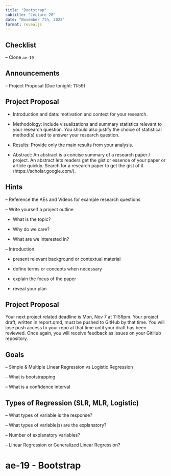 ```yaml
---
title: "Bootstrap"
subtitle: "Lecture 20"
date: "November 7th, 2022"
format: revealjs
---
```


## Checklist

-- Clone `ae-19` 

## Announcements

-- Project Proposal (Due tonight: 11:59)


## Project Proposal {.smaller}

- Introduction and data: motivation and context for your research.

- Methodology: include visualizations and summary statistics relevant to your research question. You should also justify the choice of statistical method(s) used to answer your research question.

- Results: Provide only the main results from your analysis.

- Abstract: An abstract is a concise summary of a research paper / project. An abstract lets readers get the gist or essence of your paper or article quickly. Search for a research paper to get the gist of it (https://scholar.google.com/).

## Hints {.smaller}

-- Reference the AEs and Videos for example research questions 

-- Write yourself a project outline

- What is the topic?

- Why do we care?

- What are we interested in?

-- Introduction 

- present relevant background or contextual material

- define terms or concepts when necessary

- explain the focus of the paper 

- reveal your plan 



## Project Proposal 

Your next project related deadline is Mon, Nov 7 at 11:59pm. Your project draft, written in report.qmd, must be pushed to GitHub by that time. You will lose push access to your repo at that time until your draft has been reviewed. Once again, you will receive feedback as issues on your GitHub repository.

## Goals 

-- Simple \& Multiple Linear Regression vs Logistic Regression 

-- What is bootstrapping 

-- What is a confidence interval 

## Types of Regression (SLR, MLR, Logistic)

-- What types of variable is the response? 

-- What types of variable(s) are the explanatory? 

-- Number of explanatory variables?

-- Linear Regression or Generalized Linear Regression? 

# ae-19 - Bootstrap

